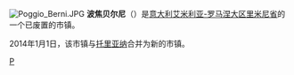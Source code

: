 {{expand|time=2015-01-22T14:19:28+00:00}}
{{unreferenced|time=2015-01-22T14:19:28+00:00}}
[[File:Poggio_Berni.JPG|thumb]]
'''波焦贝尔尼'''（{{lang-it|Poggio Berni}}）是[[意大利|意大利]][[艾米利亚-罗马涅大区|艾米利亚-罗马涅大区]][[里米尼省|里米尼省]]的一个已废置的市镇。

2014年1月1日，该市镇与[[托里亚纳|托里亚纳]]合并为新的{{le|波焦托里亚纳|Poggio Torriana}}市镇。

{{Italy-geo-stub}}
{{里米尼省市鎮}}

{{Authority control}}
[[Category:里米尼省市镇|P]]